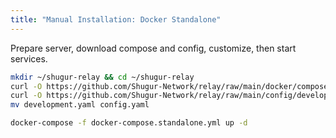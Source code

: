 ```yaml
---
title: "Manual Installation: Docker Standalone"
---
```


Prepare server, download compose and config, customize, then start services.

```bash
mkdir ~/shugur-relay && cd ~/shugur-relay
curl -O https://github.com/Shugur-Network/relay/raw/main/docker/compose/docker-compose.standalone.yml
curl -O https://github.com/Shugur-Network/relay/raw/main/config/development.yaml
mv development.yaml config.yaml

docker-compose -f docker-compose.standalone.yml up -d
```
